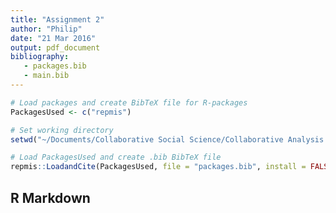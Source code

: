 ```yaml
---
title: "Assignment 2"
author: "Philip"
date: "21 Mar 2016"
output: pdf_document
bibliography: 
   - packages.bib
   - main.bib
---
```



```r
# Load packages and create BibTeX file for R-packages
PackagesUsed <- c("repmis")

# Set working directory
setwd("~/Documents/Collaborative Social Science/Collaborative Analysis Assignments/Assignment-2---Philip-Philipp")

# Load PackagesUsed and create .bib BibTeX file
repmis::LoadandCite(PackagesUsed, file = "packages.bib", install = FALSE)
```



## R Markdown

